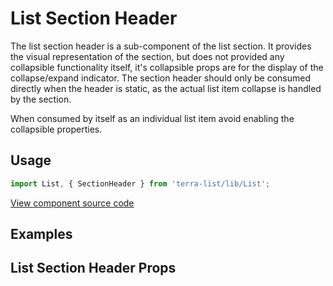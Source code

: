 


<Badge />

# List Section Header

The list section header is a sub-component of the list section. It provides the visual representation of the section, but does not provided any collapsible functionality itself, it's collapsible props are for the display of the collapse/expand indicator. The section header should only be consumed directly when the header is static, as the actual list item collapse is handled by the section.

When consumed by itself as an individual list item avoid enabling the collapsible properties.

## Usage

```jsx
import List, { SectionHeader } from 'terra-list/lib/List';
```

[View component source code](https://github.com/cerner/terra-core/tree/master/packages/terra-list)

## Examples
<ListSectionHeaderExample />

## List Section Header Props
<ListSectionHeaderPropsTable />
